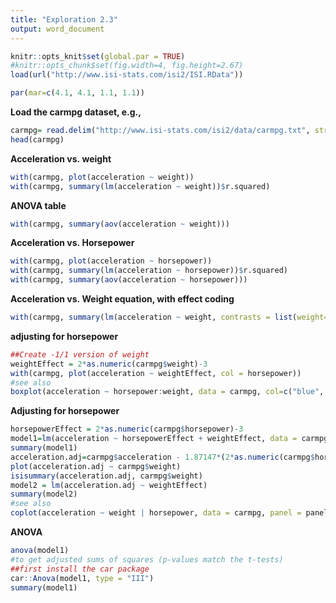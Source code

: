---
title: "Exploration 2.3"
output: word_document
---
  
  
```{r setup, include=FALSE}
knitr::opts_knit$set(global.par = TRUE)
#knitr::opts_chunk$set(fig.width=4, fig.height=2.67) 
load(url("http://www.isi-stats.com/isi2/ISI.RData"))
```
```{r, echo=FALSE}
par(mar=c(4.1, 4.1, 1.1, 1.1)) 
```

**Load the carmpg dataset, e.g.,**
```{r}
carmpg= read.delim("http://www.isi-stats.com/isi2/data/carmpg.txt", stringsAsFactors=T)
head(carmpg)
```


**Acceleration vs. weight**
```{r}
with(carmpg, plot(acceleration ~ weight))
with(carmpg, summary(lm(acceleration ~ weight))$r.squared)
```

**ANOVA table**
```{r}
with(carmpg, summary(aov(acceleration ~ weight)))
```

**Acceleration vs. Horsepower**
```{r}
with(carmpg, plot(acceleration ~ horsepower))
with(carmpg, summary(lm(acceleration ~ horsepower))$r.squared)
with(carmpg, summary(aov(acceleration ~ horsepower)))
```


**Acceleration vs. Weight equation, with effect coding**
```{r}
with(carmpg, summary(lm(acceleration ~ weight, contrasts = list(weight="contr.sum"))))
```
**adjusting for horsepower**
```{r}
##Create -1/1 version of weight
weightEffect = 2*as.numeric(carmpg$weight)-3
with(carmpg, plot(acceleration ~ weightEffect, col = horsepower))
#see also
boxplot(acceleration ~ horsepower:weight, data = carmpg, col=c("blue", "red"), varwidth=T)
```

**Adjusting for horsepower**
```{r}
horsepowerEffect = 2*as.numeric(carmpg$horsepower)-3
model1=lm(acceleration ~ horsepowerEffect + weightEffect, data = carmpg)
summary(model1)
acceleration.adj=carmpg$acceleration - 1.87147*(2*as.numeric(carmpg$horsepower)-3)
plot(acceleration.adj ~ carmpg$weight)
isisummary(acceleration.adj, carmpg$weight)
model2 = lm(acceleration.adj ~ weightEffect)
summary(model2)
#see also
coplot(acceleration ~ weight | horsepower, data = carmpg, panel = panel.smooth)
```

**ANOVA**
```{r}
anova(model1)
#to get adjusted sums of squares (p-values match the t-tests)
##first install the car package
car::Anova(model1, type = "III")
summary(model1)
```
